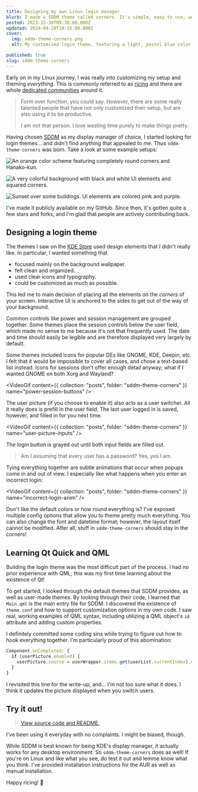 ```yaml
---
title: Designing my own Linux login manager
blurb: I made a SDDM theme called corners. It's simple, easy to use, and very customizable.
posted: 2023-12-30T09:38:00.000Z
updated: 2024-04-20T10:15:00.000Z
cover:
  img: sddm-theme-corners.png
  alt: My customized login theme, featuring a light, pastel blue color scheme with a glacier wallpaper.

published: true
slug: sddm-theme-corners
---
```



Early on in my Linux journey, I was really into customizing my setup and theming _everything_. This is commonly referred to as [ricing](https://jie-fang.github.io/blog/basics-of-ricing) and there are whole [dedicated communities](https://www.reddit.com/r/unixporn/) around it.

> Form over function, you could say. However, there are some really talented people that have not only customized their setup, but are also using it to be productive.
>
> I am not that person. I love wasting time purely to make things pretty.

Having chosen [SDDM](https://github.com/sddm/sddm/) as my display manager of choice, I started looking for login themes... and didn't find anything that appealed to me. Thus `sddm-theme-corners` was born. Take a look at some example setups:

![An orange color scheme featuring completely round corners and Hanako-kun.](./hanako.png)

![A very colorful background with black and white UI elements and squared corners.](./loud.png)

![Sunset over some buildings. UI elements are colored pink and purple.](./sky.png)

I've made it publicly available on my GitHub. Since then, it's gotten quite a few stars and forks, and I'm glad that people are actively contributing back.

## Designing a login theme

The themes I saw on the [KDE Store](https://store.kde.org/s/KDE%20Store/browse?cat=101&ord=rating) used design elements that I didn't really like. In particular, I wanted something that

- focused mainly on the background wallpaper.
- felt clean and organized.
- used clear icons and typography.
- could be customized as much as possible.

This led me to main decision of placing all the elements on the _corners_ of your screen. Interactive UI is anchored to the sides to get out of the way of your background.

Common controls like power and session management are grouped together. Some themes place the session controls below the user field, which made no sense to me because it's not that frequently used. The date and time should easily be legible and are therefore displayed very largely by default.

Some themes included icons for popular DEs like GNOME, KDE, Deepin, etc. I felt that it would be impossible to cover all cases, and chose a text-based list instead. Icons for sessions don't offer enough detail anyway; what if I wanted GNOME on both Xorg and Wayland?

<VideoGif
  content={{ collection: "posts", folder: "sddm-theme-corners" }}
  name="power-session-buttons"
/>

The user picture (if you choose to enable it) also acts as a user switcher. All it really does is prefill in the user field. The last user logged in is saved, however, and filled in for you next time.

<VideoGif
  content={{ collection: "posts", folder: "sddm-theme-corners" }}
  name="user-picture-inputs"
/>

The login button is grayed out until both input fields are filled out.

> Am I assuming that every user has a password? Yes, yes I am.

Tying everything together are subtle animations that occur when popups come in and out of view. I especially like what happens when you enter an incorrect login:

<VideoGif
  content={{ collection: "posts", folder: "sddm-theme-corners" }}
  name="incorrect-login-anim"
/>

Don't like the default colors or how round everything is? I've exposed multiple config options that allow you to theme pretty much everything. You can also change the font and datetime format; however, the layout itself cannot be modified. After all, stuff in `sddm-theme-corners` should stay in the corners!

## Learning Qt Quick and QML

Building the login theme was the most difficult part of the process. I had no prior experience with QML; this was my first time learning about the existence of Qt!

To get started, I looked through the default themes that SDDM provides, as well as user-made themes. By looking through their code, I learned that `Main.qml` is the main entry file for SDDM. I discovered the existence of `theme.conf` and how to support customization options in my own code. I saw real, working examples of QML syntax, including utilizing a QML object's `id` attribute and adding custom properties.

I definitely committed some coding sins while trying to figure out how to hook everything together. I'm particularly proud of this abomination:

```js
Component.onCompleted: {
  if (userPicture.enabled) {
    userPicture.source = userWrapper.items.get(userList.currentIndex).model.icon;
  }
}
```

I revisited this line for the write-up, and... I'm not too sure what it does. I think it updates the picture displayed when you switch users.

## Try it out!

> [View source code and README.](https://github.com/aczw/sddm-theme-corners)

I've been using it everyday with no complaints. I might be biased, though.

While SDDM is best known for being KDE's display manager, it actually works for any desktop environment. So `sddm-theme-corners` does as well! If you're on Linux and like what you see, do test it out and lemme know what you think. I've provided installation instructions for the AUR as well as manual installation.

Happy ricing! 🍚
